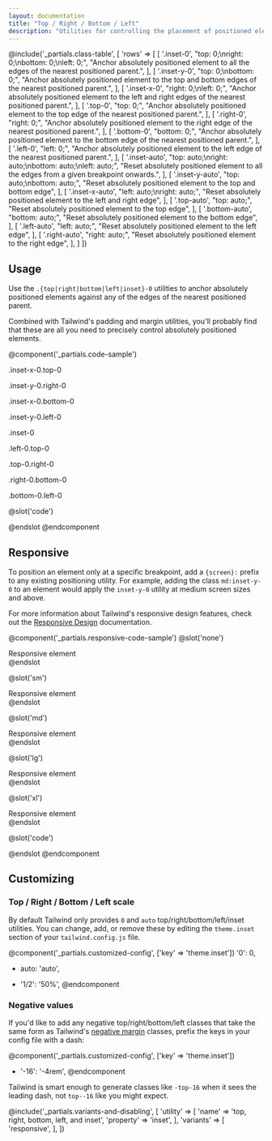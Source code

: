 ```yaml
---
layout: documentation
title: "Top / Right / Bottom / Left"
description: "Utilities for controlling the placement of positioned elements."
---
```


@include('_partials.class-table', [
  'rows' => [
    [
      '.inset-0',
      "top: 0;\nright: 0;\nbottom: 0;\nleft: 0;",
      "Anchor absolutely positioned element to all the edges of the nearest positioned parent.",
    ],
    [
      '.inset-y-0',
      "top: 0;\nbottom: 0;",
      "Anchor absolutely positioned element to the top and bottom edges of the nearest positioned parent.",
    ],
    [
      '.inset-x-0',
      "right: 0;\nleft: 0;",
      "Anchor absolutely positioned element to the left and right edges of the nearest positioned parent.",
    ],
    [
      '.top-0',
      "top: 0;",
      "Anchor absolutely positioned element to the top edge of the nearest positioned parent.",
    ],
    [
      '.right-0',
      "right: 0;",
      "Anchor absolutely positioned element to the right edge of the nearest positioned parent.",
    ],
    [
      '.bottom-0',
      "bottom: 0;",
      "Anchor absolutely positioned element to the bottom edge of the nearest positioned parent.",
    ],
    [
      '.left-0',
      "left: 0;",
      "Anchor absolutely positioned element to the left edge of the nearest positioned parent.",
    ],
    [
      '.inset-auto',
      "top: auto;\nright: auto;\nbottom: auto;\nleft: auto;",
      "Reset absolutely positioned element to all the edges from a given breakpoint onwards.",
    ],
    [
      '.inset-y-auto',
      "top: auto;\nbottom: auto;",
      "Reset absolutely positioned element to the top and bottom edge",
    ],
    [
      '.inset-x-auto',
      "left: auto;\nright: auto;",
      "Reset absolutely positioned element to the left and right edge",
    ],
    [
      '.top-auto',
      "top: auto;",
      "Reset absolutely positioned element to the top edge",
    ],
    [
      '.bottom-auto',
      "bottom: auto;",
      "Reset absolutely positioned element to the bottom edge",
    ],
    [
      '.left-auto',
      "left: auto;",
      "Reset absolutely positioned element to the left edge",
    ],
    [
      '.right-auto',
      "right: auto;",
      "Reset absolutely positioned element to the right edge",
    ],
  ]
])

## Usage

Use the `.{top|right|bottom|left|inset}-0` utilities to anchor absolutely positioned elements against any of the edges of the nearest positioned parent.

Combined with Tailwind's padding and margin utilities, you'll probably find that these are all you need to precisely control absolutely positioned elements.

@component('_partials.code-sample')
<div className="flex justify-around mb-8">
  <div>
    <p className="text-center text-sm text-gray-600 mb-1">.inset-x-0.top-0</p>
    <div className="relative h-24 w-24 bg-gray-400">
      <div className="absolute inset-x-0 top-0 h-8 bg-gray-700"></div>
    </div>
  </div>
  <div>
    <p className="text-center text-sm text-gray-600 mb-1">.inset-y-0.right-0</p>
    <div className="relative h-24 w-24 bg-gray-400">
      <div className="absolute inset-y-0 right-0 w-8 bg-gray-700"></div>
    </div>
  </div>
  <div>
    <p className="text-center text-sm text-gray-600 mb-1">.inset-x-0.bottom-0</p>
    <div className="relative h-24 w-24 bg-gray-400">
      <div className="absolute inset-x-0 bottom-0 h-8 bg-gray-700"></div>
    </div>
  </div>
  <div>
    <p className="text-center text-sm text-gray-600 mb-1">.inset-y-0.left-0</p>
    <div className="relative h-24 w-24 bg-gray-400">
      <div className="absolute inset-y-0 left-0 w-8 bg-gray-700"></div>
    </div>
  </div>
  <div>
    <p className="text-center text-sm text-gray-600 mb-1">.inset-0</p>
    <div className="relative h-24 w-24 bg-gray-400">
      <div className="absolute inset-0 bg-gray-700"></div>
    </div>
  </div>
</div>
<div className="flex justify-around">
  <div>
    <p className="text-center text-sm text-gray-600 mb-1">.left-0.top-0</p>
    <div className="relative h-24 w-24 bg-gray-400">
      <div className="absolute left-0 top-0 h-8 w-8 bg-gray-700"></div>
    </div>
  </div>
  <div>
    <p className="text-center text-sm text-gray-600 mb-1">.top-0.right-0</p>
    <div className="relative h-24 w-24 bg-gray-400">
      <div className="absolute top-0 right-0 h-8 w-8 bg-gray-700"></div>
    </div>
  </div>
  <div>
    <p className="text-center text-sm text-gray-600 mb-1">.right-0.bottom-0</p>
    <div className="relative h-24 w-24 bg-gray-400">
      <div className="absolute right-0 bottom-0 h-8 w-8 bg-gray-700"></div>
    </div>
  </div>
  <div>
    <p className="text-center text-sm text-gray-600 mb-1">.bottom-0.left-0</p>
    <div className="relative h-24 w-24 bg-gray-400">
      <div className="absolute bottom-0 left-0 h-8 w-8 bg-gray-700"></div>
    </div>
  </div>
  <div className="relative h-24 w-24 opacity-0"></div>
</div>

@slot('code')
<!-- Span top edge -->
<div className="relative h-24 w-24 bg-gray-400">
  <div className="absolute inset-x-0 top-0 h-8 bg-gray-700"></div>
</div>

<!-- Span right edge -->
<div className="relative h-24 w-24 bg-gray-400">
  <div className="absolute inset-y-0 right-0 w-8 bg-gray-700"></div>
</div>

<!-- Span bottom edge -->
<div className="relative h-24 w-24 bg-gray-400">
  <div className="absolute inset-x-0 bottom-0 h-8 bg-gray-700"></div>
</div>

<!-- Span left edge -->
<div className="relative h-24 w-24 bg-gray-400">
  <div className="absolute inset-y-0 left-0 bg-gray-700"></div>
</div>

<!-- Fill entire parent -->
<div className="relative h-24 w-24 bg-gray-400">
  <div className="absolute inset-0 bg-gray-700"></div>
</div>

<!-- Pin to top left corner -->
<div className="relative h-24 w-24 bg-gray-400">
  <div className="absolute left-0 top-0 h-8 w-8 bg-gray-700"></div>
</div>

<!-- Pin to top right corner -->
<div className="relative h-24 w-24 bg-gray-400">
  <div className="absolute top-0 right-0 h-8 w-8 bg-gray-700"></div>
</div>

<!-- Pin to bottom right corner -->
<div className="relative h-24 w-24 bg-gray-400">
  <div className="absolute bottom-0 right-0 h-8 w-8 bg-gray-700"></div>
</div>

<!-- Pin to bottom left corner -->
<div className="relative h-24 w-24 bg-gray-400">
  <div className="absolute bottom-0 left-0 h-8 w-8 bg-gray-700"></div>
</div>
@endslot
@endcomponent

## Responsive

To position an element only at a specific breakpoint, add a `{screen}:` prefix to any existing positioning utility. For example, adding the class `md:inset-y-0` to an element would apply the `inset-y-0` utility at medium screen sizes and above.

For more information about Tailwind's responsive design features, check out the [Responsive Design](/docs/responsive-design) documentation.

@component('_partials.responsive-code-sample')
@slot('none')
<div className="relative h-32 bg-gray-400 p-4">
  <div className="absolute inset-0 bg-gray-800 p-4 text-gray-500">Responsive element</div>
</div>
@endslot

@slot('sm')
<div className="relative h-32 bg-gray-400 p-4">
  <div className="absolute bottom-0 left-0 bg-gray-800 p-4 text-gray-500">Responsive element</div>
</div>
@endslot

@slot('md')
<div className="relative h-32 bg-gray-400 p-4">
  <div className="absolute top-0 inset-x-0 bg-gray-800 p-4 text-gray-500">Responsive element</div>
</div>
@endslot

@slot('lg')
<div className="relative h-32 bg-gray-400 p-4">
  <div className="absolute right-0 inset-y-0 bg-gray-800 p-4 text-gray-500">Responsive element</div>
</div>
@endslot

@slot('xl')
<div className="relative h-32 bg-gray-400 p-4">
  <div className="absolute bottom-0 inset-x-0 bg-gray-800 p-4 text-gray-500">Responsive element</div>
</div>
@endslot

@slot('code')
<div className="relative h-32 bg-gray-400 p-4">
  <div className="none:absolute none:inset-0 sm:bottom-0 sm:left-0 md:top-0 md:inset-x-0 lg:right-0 lg:inset-y-0 xl:bottom-0 xl:inset-x-0"></div>
</div>
@endslot
@endcomponent

## Customizing

### Top / Right / Bottom / Left scale

By default Tailwind only provides `0` and `auto` top/right/bottom/left/inset utilities. You can change, add, or remove these by editing the `theme.inset` section of your `tailwind.config.js` file.

@component('_partials.customized-config', ['key' => 'theme.inset'])
  '0': 0,
- auto: 'auto',
+ '1/2': '50%',
@endcomponent

### Negative values

If you'd like to add any negative top/right/bottom/left classes that take the same form as Tailwind's [negative margin](/docs/margin#negative-margins) classes, prefix the keys in your config file with a dash:

@component('_partials.customized-config', ['key' => 'theme.inset'])
+ '-16': '-4rem',
@endcomponent

Tailwind is smart enough to generate classes like `-top-16` when it sees the leading dash, not `top--16` like you might expect.

@include('_partials.variants-and-disabling', [
    'utility' => [
        'name' => 'top, right, bottom, left, and inset',
        'property' => 'inset',
    ],
    'variants' => [
        'responsive',
    ],
])

